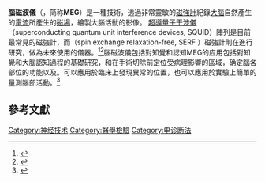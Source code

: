 {{Expand language|1=en|time=2020-06-30T09:06:22+00:00}}
{{Infobox diagnostic|Name=腦磁波儀|image=NIMH_MEG.jpg|caption=使用腦磁波儀的情形}}
'''腦磁波儀'''（{{lang-en|Magnetoencephalography}}，简称'''MEG'''）是一種{{Link-en|功能性神經成像|}}技術，透過非常靈敏的[[磁强计|磁強計]]紀錄[[人腦|大腦]]自然產生的[[电流|電流]]所產生的[[磁場|磁場]]，繪製大腦活動的影像。 [[超導量子干涉儀|超導量子干涉儀]]（superconducting quantum unit interference devices, SQUID）陣列是目前最常見的磁強計，而{{Link-en|無自旋交換鬆弛|}}（spin exchange relaxation-free, SERF ）磁強計則在進行研究，做為未來使用的儀器。<ref name="HämäläinenHari1993">{{Cite journal|title=Magnetoencephalography—theory, instrumentation, and applications to noninvasive studies of the working human brain|url=https://aaltodoc.aalto.fi/bitstream/123456789/18757/1/A1_h%c3%a4m%c3%a4l%c3%a4inen_matti_1993.pdf|last=Hämäläinen|first=Matti|last2=Hari|first2=Riitta|journal=Reviews of Modern Physics|issue=2|doi=10.1103/RevModPhys.65.413|year=1993|volume=65|pages=413–497|format=vanc|bibcode=1993RvMP...65..413H|issn=0034-6861|last3=Ilmoniemi|first3=Risto J.|last4=Knuutila|first4=Jukka|last5=Lounasmaa|first5=Olli V.|access-date=2020-06-30|archive-date=2020-03-12|archive-url=https://web.archive.org/web/20200312063223/https://aaltodoc.aalto.fi/bitstream/handle/123456789/18757/A1_h%C3%A4m%C3%A4l%C3%A4inen_matti_1993.pdf;jsessionid=29AB167EFA05F1B2C9D634FABF87C533?sequence=1|dead-url=yes}}</ref><ref name=":0">{{Cite journal|title=Moving magnetoencephalography towards real-world applications with a wearable system|last=Boto|first=Elena|last2=Holmes|first2=Niall|date=March 2018|journal=Nature|issue=7698|doi=10.1038/nature26147|volume=555|pages=657–661|language=En|bibcode=2018Natur.555..657B|issn=1476-4687|pmc=6063354|pmid=29562238|last3=Leggett|first3=James|last4=Roberts|first4=Gillian|last5=Shah|first5=Vishal|last6=Meyer|first6=Sofie S.|last7=Muñoz|first7=Leonardo Duque|last8=Mullinger|first8=Karen J.|last9=Tierney|first9=Tim M.}}</ref>腦磁波儀包括對知覺和認知MEG的应用包括對知覺和大腦認知過程的基礎研究，和在手術切除前定位受病理影響的區域，确定腦各部位的功能以及{{Internal link helper/en|神經回饋|}}。可以應用於臨床上發現異常的位置，也可以應用於實驗上簡單的量測腦部活動。<ref>{{Cite book|last=Carlson|first=Neil R.|format=vanc|year=2013|title=Physiology of Behavior|url=https://archive.org/details/physiologybehavi00carl_811|location=Upper Saddle River, NJ|publisher=Pearson Education Inc.|isbn=978-0-205-23939-9|pages=[https://archive.org/details/physiologybehavi00carl_811/page/n172 152]–153}}</ref>

== 參考文獻 ==
{{Reflist|32em}}
[[Category:神经技术|Category:神经技术]]
[[Category:醫學檢驗|Category:醫學檢驗]]
[[Category:电诊断法|Category:电诊断法]]